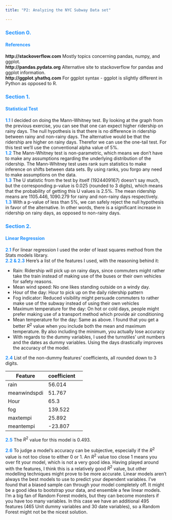 ```yaml
---
title: "P2: Analyzing the NYC Subway Data set"

---
```


### <span style="color:DodgerBlue;">Section 0.</span>
#### <span style="color:DodgerBlue;">References </span>
**http://stackoverflow.com** 
Mostly topics concerning pandas, numpy, and ggplot. </br>
**http://pandas.pydata.org**
Alternative site to stackoverflow for pandas and ggplot information. </br>
**http://ggplot.yhathq.com**
For ggplot syntax - ggplot is slightly different in Python as opposed to R. </br>




### <span style="color:DodgerBlue;">Section 1.</span>
#### <span style="color:DodgerBlue;">Statistical Test </span>
**<span style="color:DodgerBlue;"> 1.1</span>** I decided on doing the Mann-Whitney test. By looking at the graph from the previous exercise, you can see that one can expect higher ridership on rainy days. The null hypothesis is that there is no difference in ridership between rainy and non-rainy days. The alternative would be that the ridership are higher on rainy days. Therefor we can use the one-tail test. For this test we'll use the conventional alpha value of 5%. </br>
**<span style="color:DodgerBlue;"> 1.2</span>** The Mann-Whitney test is non-parametric, which means we don't have to make any assumptions regarding the underlying distribution of the ridership. The Mann-Whitney test uses rank sum statistics to make inference on shifts between data sets. By using ranks, you forgo any need to make assumptions on the data.</br> 
**<span style="color:DodgerBlue;"> 1.3</span>** The U statistic from the test by itself (1924409167) doesn't say much, but the corresponding p-value is 0.025 (rounded to 3 digits), which means that the probability of getting this U values is 2.5%. The mean ridership means are 1105.446, 1090.279 for rainy and non-rainy days respectively.  </br> 
**<span style="color:DodgerBlue;"> 1.3</span>** With a p-value of less than 5%, we can safely reject the null hypothesis in favor of the alternative. In other words, there is a significant increase in ridership on rainy days, as opposed to non-rainy days.</br> 

### <span style="color:DodgerBlue;">Section 2.</span>
#### <span style="color:DodgerBlue;">Linear Regression </span>
**<span style="color:DodgerBlue;"> 2.1</span>** For linear regression I used the order of least squares method from the Stats models library. </br>
**<span style="color:DodgerBlue;"> 2.2 & 2.3</span>** Here's a list of the features I used, with the reasoning behind it: </br>

<ul>
<li>Rain: Ridership will pick up on rainy days, since commuters might rather take the train instead of making use of the buses or their own vehicles for safety reasons. </li>
<li>Mean wind speed: No one likes standing outside on a windy day.</li>
<li>Hour of the day: Hour to pick up on the daily ridership pattern
<li>Fog indicator: Reduced visibility might persuade commuters to rather make use of the subway instead of using their own vehicles</li></li>
<li>Maximum temperature for the day: On hot or cold days, people might prefer making use of a transport method which provide air conditioning </li>
<li>Mean temperature for the day: Same as above. I found that you get a better $R^2$ value when you include both the mean and maximum temperature. By also including the minimum, you actually lose accuracy </li>
<li>With regards to the dummy variables, I used the turnstiles' unit numbers and the dates as dummy variables. Using the days drastically improves the accuracy of the model.</li>
</ul>

**<span style="color:DodgerBlue;"> 2.4</span>** List of the non-dummy features' coefficients, all rounded down to 3 digits.

Feature | coefficient
--- | --- | ---
rain | 56.014
meanwindspdi | 51.767
Hour | 65.3
fog | 139.522
maxtempi | 25.892
meantempi | -23.807

**<span style="color:DodgerBlue;"> 2.5</span>** The $R^2$ value for this model is 0.493.

**<span style="color:DodgerBlue;"> 2.6</span>** To judge a model's accuracy can be subjective, especially if the $R^2$ value is not too close to either 0 or 1. An $R^2$ value too close 1 means you over fit your model, which is not a very good idea. Having played around with the features, I think this is a relatively good $R^2$ value, but other modelling techniques might prove to be more accurate. Linear models aren't always the best models to use to predict your dependent variables. I've found that a biased sample can through your model completely off. It might be a good idea to bootstrap your data, and ensemble a few linear models. I'm a big fan of Random Forest models, but they can become monsters if you have too many variables. In this case we have an additional 495 features (465 Unit dummy variables and 30 date variables), so a Random Forest might not be the nicest solution. 
